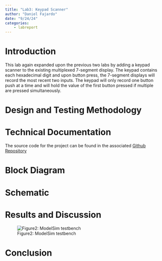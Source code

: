 ```yaml
---
title: "Lab3: Keypad Scanner"
author: "Daniel Fajardo"
date: "9/24/24"
categories:
    - labreport
---
```


# Introduction

This lab again expanded upon the previous two labs by adding a keypad scanner to the existing multiplexed 7-segment display. The keypad
contains each hexadecimal digit and upon button press, the 7-segment displays will record the most recent two inputs. The keypad will
only record one button push at a time and will hold the value of the first button pressed if multiple are pressed simultaneously.

# Design and Testing Methodology


# Technical Documentation

The source code for the project can be found in the associated [Github Repository](https://github.com/Daniel-Fajardo/e155-lab3)

# Block Diagram


# Schematic


# Results and Discussion

![Figure2: ModelSim testbench](images/tb.jpg)

# Conclusion

